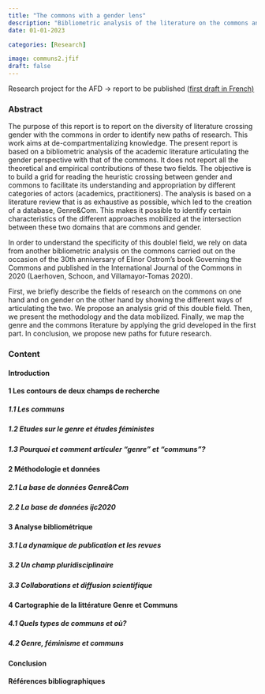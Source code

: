 ```yaml
---
title: "The commons with a gender lens"
description: "Bibliometric analysis of the literature on the commons and gender"
date: 01-01-2023

categories: [Research] 

image: communs2.jfif
draft: false 
---
```


Research project for the AFD -\> report to be published ([first draft in French)](pdf/Rapport_AFD_VF.pdf)

### Abstract

The purpose of this report is to report on the diversity of literature crossing gender with the commons in order to identify new paths of research. This work aims at de-compartmentalizing knowledge. The present report is based on a bibliometric analysis of the academic literature articulating the gender perspective with that of the commons. It does not report all the theoretical and empirical contributions of these two fields. The objective is to build a grid for reading the heuristic crossing between gender and commons to facilitate its understanding and appropriation by different categories of actors (academics, practitioners). The analysis is based on a literature review that is as exhaustive as possible, which led to the creation of a database, Genre&Com. This makes it possible to identify certain characteristics of the different approaches mobilized at the intersection between these two domains that are commons and gender.

In order to understand the specificity of this doublel field, we rely on data from another bibliometric analysis on the commons carried out on the occasion of the 30th anniversary of Elinor Ostrom's book Governing the Commons and published in the International Journal of the Commons in 2020 (Laerhoven, Schoon, and Villamayor-Tomas 2020).

First, we briefly describe the fields of research on the commons on one hand and on gender on the other hand by showing the different ways of articulating the two. We propose an analysis grid of this double field. Then, we present the methodology and the data mobilized. Finally, we map the genre and the commons literature by applying the grid developed in the first part. In conclusion, we propose new paths for future research.

### Content

#### Introduction

#### 1 Les contours de deux champs de recherche

##### 1.1 Les communs

##### 1.2 Etudes sur le genre et études féministes

##### 1.3 Pourquoi et comment articuler "genre" et "communs"?

#### 2 Méthodologie et données

##### 2.1 La base de données Genre&Com

##### 2.2 La base de données ijc2020

#### 3 Analyse bibliométrique

##### 3.1 La dynamique de publication et les revues

##### 3.2 Un champ pluridisciplinaire

##### 3.3 Collaborations et diffusion scientifique

#### 4 Cartographie de la littérature Genre et Communs

##### 4.1 Quels types de communs et où?

##### 4.2 Genre, féminisme et communs

#### Conclusion

#### Références bibliographiques
